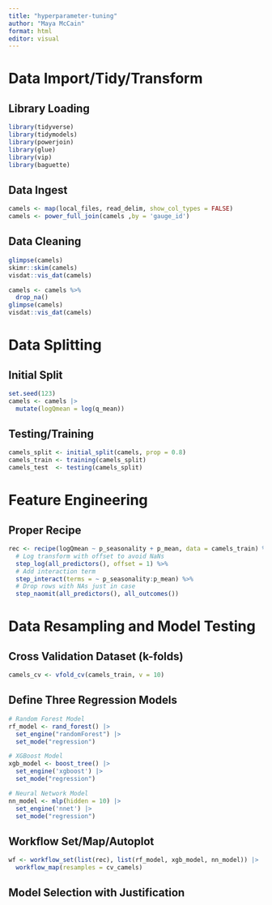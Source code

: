 ```yaml
---
title: "hyperparameter-tuning"
author: "Maya McCain"
format: html
editor: visual
---
```


# Data Import/Tidy/Transform

## Library Loading

```r
library(tidyverse)
library(tidymodels)
library(powerjoin)
library(glue)
library(vip)
library(baguette)
```

## Data Ingest

```r
camels <- map(local_files, read_delim, show_col_types = FALSE)
camels <- power_full_join(camels ,by = 'gauge_id')
```

## Data Cleaning

```r
glimpse(camels)
skimr::skim(camels)
visdat::vis_dat(camels)

camels <- camels %>% 
  drop_na()
glimpse(camels)
visdat::vis_dat(camels)
```

# Data Splitting

## Initial Split

```r
set.seed(123)
camels <- camels |> 
  mutate(logQmean = log(q_mean))
```

## Testing/Training

```r
camels_split <- initial_split(camels, prop = 0.8)
camels_train <- training(camels_split)
camels_test  <- testing(camels_split)
```

# Feature Engineering

## Proper Recipe

```r
rec <- recipe(logQmean ~ p_seasonality + p_mean, data = camels_train) %>%
  # Log transform with offset to avoid NaNs
  step_log(all_predictors(), offset = 1) %>%
  # Add interaction term
  step_interact(terms = ~ p_seasonality:p_mean) %>%
  # Drop rows with NAs just in case
  step_naomit(all_predictors(), all_outcomes())

```



# Data Resampling and Model Testing

## Cross Validation Dataset (k-folds)

```r
camels_cv <- vfold_cv(camels_train, v = 10)
```

## Define Three Regression Models
```r
# Random Forest Model
rf_model <- rand_forest() |>
  set_engine("randomForest") |>
  set_mode("regression")

# XGBoost Model
xgb_model <- boost_tree() |>
  set_engine('xgboost') |>
  set_mode("regression")

# Neural Network Model
nn_model <- mlp(hidden = 10) |>
  set_engine('nnet') |>
  set_mode("regression")
```

## Workflow Set/Map/Autoplot
```r
wf <- workflow_set(list(rec), list(rf_model, xgb_model, nn_model)) |>
  workflow_map(resamples = cv_camels)

```

## Model Selection with Justification

